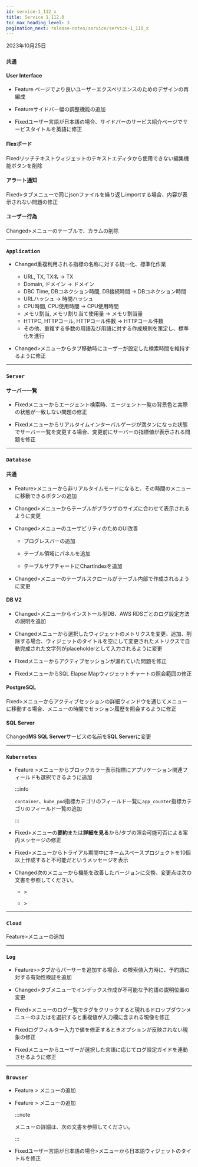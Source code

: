 ```yaml
---
id: service-1_112_x
title: Service 1.112.0
toc_max_heading_level: 3
pagination_next: release-notes/service/service-1_110_x
---
```


2023年10月25日

<div class='indentTab'>

### `共通`

#### User Interface

-   <Status>Feature</Status> <cmdname sid="platform_catalog" className="uitext" />ページでより良いユーザーエクスペリエンスのためのデザインの再編成

-   <Status>Feature</Status>サイドバー幅の調整機能の追加

-   <Status>Fixed</Status>ユーザー言語が日本語の場合、サイドバーのサービス紹介ページでサービスタイトルを英語に修正

#### Flexボード

<p><Status>Fixed</Status>リッチテキストウィジェットのテキストエディタから使用できない編集機能ボタンを削除</p>

#### アラート通知

<p><Status>Fixed</Status><cmdname sid="event_setting" className="uitext" />><cmdname sid="metrics" className="uitext" />タブメニューで同じjsonファイルを繰り返しimportする場合、内容が表示されない問題の修正</p>

#### ユーザー行為

<p><Status>Changed</Status><cmdname sid="sitemap" className="uitext" />><cmdname sid="user_behavior" className="uitext" />メニューのテーブルで<cmdname sid="request_uri" className="uitext" />、<cmdname sid="active_stat_method" className="uitext" />カラムの削除</p>

* * *

### `Application`

-   <Status>Changed</Status>重複利用される指標の名称に対する統一化、標準化作業

    -   URL, TX, TX名 → TX
    -   Domain, ドメイン → ドメイン
    -   DBC Time, DBコネクション時間, DB接続時間 → DBコネクション時間
    -   URLハッシュ → 時間ハッシュ
    -   CPU時間, CPU使用時間 → CPU使用時間
    -   メモリ割当, メモリ割り当て使用量 → メモリ割当量
    -   HTTPC, HTTPコール, HTTPコール件数 → HTTPコール件数
    -   その他、重複する多数の用語及び用語に対する作成規則を策定し、標準化を進行

-   <Status>Changed</Status><cmdname sid="stat_report_upper" className="uitext" />><cmdname sid="statistics" className="uitext" />メニューからタブ移動時にユーザーが設定した検索時間を維持するように修正

* * *

### `Server`

#### サーバー一覧

-   <Status>Fixed</Status><cmdname sid="TTL06548" className="uitext" />メニューからエージェント検索時、エージェント一覧の背景色と実際の状態が一致しない問題の修正

-   <Status>Fixed</Status><cmdname sid="server" className="uitext" /><cmdname sid="detail" className="uitext" />メニューからリアルタイムインターバルゲージが満タンになった状態でサーバー一覧を変更する場合、変更前にサーバーの指標値が表示される問題を修正

* * *

### `Database`

#### 共通

-   <Status>Feature</Status><cmdname sid="dashboard" className="uitext" />><cmdname sid="instance_monitoring" className="uitext" />メニューから非リアルタイムモードになると、その時間の<cmdname sid="TTL06468" className="uitext" />メニューに移動できるボタンの追加

-   <Status>Changed</Status><cmdname sid="dashboard" className="uitext" />><cmdname sid="instance_list" className="uitext" />メニューからテーブルがブラウザのサイズに合わせて表示されるように変更

-   <Status>Changed</Status><cmdname sid="reportStat" className="uitext" />><cmdname sid="TTL06468" className="uitext" />メニューのユーザビリティのためのUI改善

    -   プログレスバーの追加

    -   テーブル領域にパネルを追加

    -   テーブルサブチャートにChartIndexを追加

-   <Status>Changed</Status><cmdname sid="analysis" className="uitext" />><cmdname sid="db_parameter" className="uitext" />メニューのテーブルスクロールがテーブル内部で作成されるように変更

#### DB V2

-   <Status>Changed</Status><cmdname sid="log" className="uitext" />><cmdname sid="log_setting" className="uitext" />メニューからインストール型DB、AWS RDSごとのログ設定方法の説明を追加

-   <Status>Changed</Status><cmdname sid="instance_monitoring" className="uitext" />メニューから選択したウィジェットのメトリクスを変更、追加、削除する場合、ウィジェットのタイトルを空にして変更されたメトリクスで自動完成された文字列がplaceholderとして入力されるように変更

-   <Status>Fixed</Status><cmdname sid="multi_instance_monitoring" className="uitext" />メニューからアクティブセッションが漏れていた問題を修正

-   <Status>Fixed</Status><cmdname sid="multi_instance_monitoring" className="uitext" />メニューから<UI>SQL Elapse Map</UI>ウィジェットチャートの照会範囲の修正

#### PostgreSQL

<p><Status>Fixed</Status><cmdname sid="analysis" className="uitext" />><cmdname sid="TTL06993" className="uitext" />メニューからアクティブセッションの詳細ウィンドウを通じて<cmdname sid="TTL06721" className="uitext" />メニューに移動する場合、<cmdname sid="TTL06993" className="uitext" />メニューの時間でセッション履歴を照会するように修正</p>

#### SQL Server

<p><Status>Changed</Status><b>MS SQL Server</b>サービスの名前を<b>SQL Server</b>に変更</p>

* * *

### `Kubernetes`

-   <Status>Feature</Status> <cmdname sid="dashboard" className="uitext" />><cmdname sid="containerMap" className="uitext" />メニューからブロックカラー表示指標にアプリケーション関連フィールドも選択できるように追加

    :::info

    `container`、`kube_pod`指標カテゴリのフィールド一覧に`app_counter`指標カテゴリのフィールド一覧の追加

    :::

-   <Status>Fixed</Status><cmdname sid="dashboard" className="uitext" />><cmdname sid="containerMap" className="uitext" />メニューの<b>要約</b>または<b>詳細を見る</b>から<cmdname sid="logs" className="uitext" />/<cmdname sid="event" className="uitext" />タブの照会可能可否による案内メッセージの修正

-   <Status>Fixed</Status><cmdname sid="management" className="uitext" />><cmdname sid="namespace_management" className="uitext" />メニューからトライアル期間中にネームスペースプロジェクトを10個以上作成すると不可能だというメッセージを表示

-   <Status>Changed</Status>次のメニューから<cmdname sid="TTL06209" className="uitext" />機能を改善したバージョンに交換、変更点は<Link to='../../reference/changes-analysis-trace' target='_blank'>次の文書</Link>を参照してください。

    -   <cmdname sid="app_upper" className="uitext" />><cmdname sid="multi_hitmap" className="uitext" />

    -   <cmdname sid="dashboard" className="uitext" />><cmdname sid="containerMap" className="uitext" />

* * *

### `Cloud`

<p><Status>Feature</Status><cmdname sid="sitemap" className="uitext" />><cmdname sid="user_behavior" className="uitext" />メニューの追加</p>

* * *

### `Log`

-   <Status>Feature</Status><cmdname sid="log" className="uitext" />><cmdname sid="log_setting" className="uitext" />><cmdname sid="log_parser_setting_primary" className="uitext" />タブからパーサーを追加する場合、<cmdname sid="ITM06439" className="uitext" />の検索値入力時に、予約語に対する有効性検証を追加

-   <Status>Changed</Status><cmdname sid="log_setting" className="uitext" />><cmdname sid="log_parser_setting_primary" className="uitext" />タブメニューでインデックス作成が不可能な予約語の説明位置の変更

-   <Status>Fixed</Status><cmdname sid="log" className="uitext" />><cmdname sid="log_search" className="uitext" />メニューのログ一覧でタグをクリックすると現れるドロップダウンメニューの<cmdname sid="search" className="uitext" />または<cmdname sid="exclusion_search" className="uitext" />を選択すると重複値が<cmdname sid="filter" className="uitext" />入力欄に含まれる現像を修正

-   <Status>Fixed</Status>ログフィルター入力で値を修正するとき<cmdname sid="case_sensitive" className="uitext" />オプションが反映されない現象の修正

-   <Status>Fixed</Status><cmdname sid="log_setting" className="uitext" />メニューからユーザーが選択した言語に応じてログ設定ガイドを連動させるように修正

* * *

### `Browser`

-   <Status>Feature</Status> <cmdname sid="sitemap" className="uitext" /> > <cmdname sid="user_behavior" className="uitext" /> メニューの追加

-   <Status>Feature</Status> <cmdname sid="analysis" className="uitext" /> > <cmdname sid="ajaxAnalytics" className="uitext" /> メニューの追加

    :::note

    <cmdname sid="ajaxAnalytics" className="uitext" />メニューの詳細は、<Link to="../../browser/analyze-ajax-hitmap">次の文書</Link>を参照してください。

    :::

-   <Status>Fixed</Status>ユーザー言語が日本語の場合<cmdname sid="dashboard" className="uitext" />><cmdname sid="rumDashboard" className="uitext" />メニューから日本語ウィジェットのタイトルを修正

</div>
